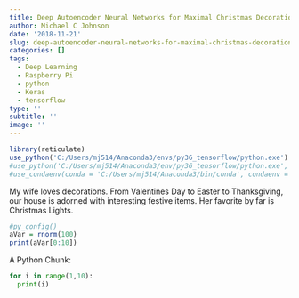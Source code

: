 ```yaml
---
title: Deep Autoencoder Neural Networks for Maximal Christmas Decoration Enjoyment
author: Michael C Johnson
date: '2018-11-21'
slug: deep-autoencoder-neural-networks-for-maximal-christmas-decoration-enjoyment
categories: []
tags:
  - Deep Learning
  - Raspberry Pi
  - python
  - Keras
  - tensorflow
type: ''
subtitle: ''
image: ''
---
```

```r
library(reticulate)
use_python('C:/Users/mj514/Anaconda3/envs/py36_tensorflow/python.exe')
#use_python('C:/Users/mj514/Anaconda3/env/py36_tensorflow/python.exe', required = TRUE)
#use_condaenv(conda = 'C:/Users/mj514/Anaconda3/bin/conda', condaenv = 'py36_tensorflow')
```
My wife loves decorations. From Valentines Day to Easter to Thanksgiving, our house is adorned with interesting festive items. Her favorite by far is Christmas Lights. 

```r
#py_config()
aVar = rnorm(100)
print(aVar[0:10])
```
A Python Chunk:


```python
for i in range(1,10):
  print(i)
```

